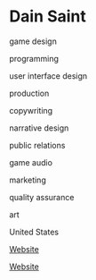 # Dain Saint

<Skills>

game design

programming

user interface design

production

copywriting

narrative design

public relations

game audio

marketing

quality assurance

art

</Skills>

<Location>

United States

</Location>

<Personal>

[Website](http://dainsaint.com/)

</Personal>

<Business>

[Website](http://www.cipherprime.com/)

</Business>


